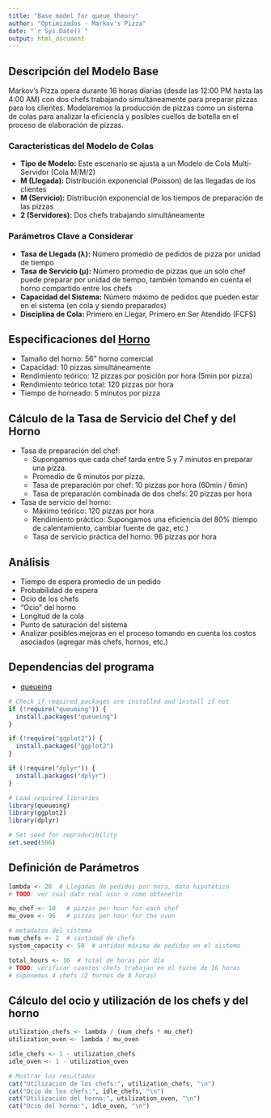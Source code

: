 ```yaml
---
title: "Base model for queue theory"
author: "Optimizados - Markov's Pizza" 
date: "`r Sys.Date()`"
output: html_document
---
```


## Descripción del Modelo Base

Markov's Pizza opera durante 16 horas diarias (desde las 12:00 PM hasta las 4:00 AM) con dos chefs trabajando simultáneamente para preparar pizzas para los clientes.
Modelaremos la producción de pizzas como un sistema de colas para analizar la eficiencia y posibles cuellos de botella en el proceso de elaboración de pizzas.

### Características del Modelo de Colas

* **Tipo de Modelo:** Este escenario se ajusta a un Modelo de Cola Multi-Servidor (Cola M/M/2)
* **M (Llegada):** Distribución exponencial (Poisson) de las llegadas de los clientes
* **M (Servicio):** Distribución exponencial de los tiempos de preparación de las pizzas
* **2 (Servidores):** Dos chefs trabajando simultáneamente

### Parámetros Clave a Considerar

* **Tasa de Llegada (λ):** Número promedio de pedidos de pizza por unidad de tiempo
* **Tasa de Servicio (μ):** Número promedio de pizzas que un solo chef puede preparar por unidad de tiempo, también tomando en cuenta el horno compartido entre los chefs
* **Capacidad del Sistema:** Número máximo de pedidos que pueden estar en el sistema (en cola y siendo preparados)
* **Disciplina de Cola:** Primero en Llegar, Primero en Ser Atendido (FCFS)

## Especificaciones del [Horno](https://www.fornobravo.com/blog/pizza-oven-size-and-throughput/?srsltid=AfmBOoqfVlB2eAthD4uKjHwTodRZLnPDwe0G9wiqSP5PmHmjBb7xyqpp)

* Tamaño del horno: 56" horno comercial
* Capacidad: 10 pizzas simultáneamente
* Rendimiento teórico: 12 pizzas por posición por hora (5min por pizza)
* Rendimiento teórico total: 120 pizzas por hora
* Tiempo de horneado: 5 minutos por pizza

## Cálculo de la Tasa de Servicio del Chef y del Horno

* Tasa de preparación del chef:
  * Supongamos que cada chef tarda entre 5 y 7 minutos en preparar una pizza.
  * Promedio de 6 minutos por pizza.
  * Tasa de preparación por chef: 10 pizzas por hora (60min / 6min)
  * Tasa de preparación combinada de dos chefs: 20 pizzas por hora
* Tasa de servicio del horno:
  * Máximo teórico: 120 pizzas por hora
  * Rendimiento práctico: Supongamos una eficiencia del 80% (tiempo de calentamiento, cambiar fuente de gaz, etc.)
  * Tasa de servicio práctica del horno: 96 pizzas por hora


## Análisis

* Tiempo de espera promedio de un pedido
* Probabilidad de espera
* Ocio de los chefs
* "Ocio" del horno
* Longitud de la cola
* Punto de saturación del sistema
* Analizar posibles mejoras en el proceso tomando en cuenta los costos asociados (agregar más chefs, hornos, etc.)

## Dependencias del programa
* [queueing](https://www.rdocumentation.org/packages/queueing/versions/0.2.12)

```r
# Check if required packages are installed and install if not
if (!require("queueing")) {
  install.packages("queueing")
}

if (!require("ggplot2")) {
  install.packages("ggplot2")
}

if (!require("dplyr")) {
  install.packages("dplyr")
}

# Load required libraries
library(queueing)
library(ggplot2)
library(dplyr)

# Set seed for reproducibility
set.seed(506)
```

## Definición de Parámetros
```r
lambda <- 20  # Llegadas de pedidos por hora, dato hipotético
# TODO: ver cual dato real usar o como obtenerlo

mu_chef <- 10   # pizzas per hour for each chef
mu_oven <- 96   # pizzas per hour for the oven

# metadatos del sistema
num_chefs <- 2  # cantidad de chefs
system_capacity <- 50  # antidad máxima de pedidos en el sistema

total_hours <- 16  # total de horas por día
# TODO: verificar cuantos chefs trabajan en el turno de 16 horas
# suponemos 4 chefs (2 turnos de 8 horas)
```

## Cálculo del ocio y utilización de los chefs y del horno

```r
utilization_chefs <- lambda / (num_chefs * mu_chef)
utilization_oven <- lambda / mu_oven

idle_chefs <- 1 - utilization_chefs
idle_oven <- 1 - utilization_oven

# Mostrar los resultados
cat("Utilización de los chefs:", utilization_chefs, "\n")
cat("Ocio de los chefs:", idle_chefs, "\n")
cat("Utilización del horno:", utilization_oven, "\n")
cat("Ocio del horno:", idle_oven, "\n")
```
